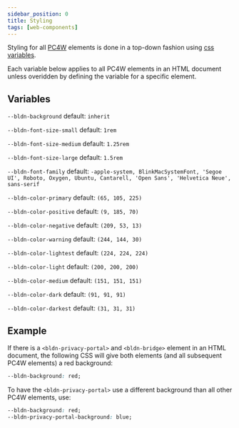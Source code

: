 ```yaml
---
sidebar_position: 0
title: Styling
tags: [web-components]
---
```


Styling for all [PC4W](https://github.com/blindnet-io/privacy-components-web) elements is done in a top-down fashion using [css variables](https://developer.mozilla.org/en-US/docs/Web/CSS/Using_CSS_custom_properties).

Each variable below applies to all PC4W elements in an HTML document unless overidden by defining the variable for a specific element.

## Variables

`--bldn-background` default: `inherit`

`--bldn-font-size-small` default: `1rem`

`--bldn-font-size-medium` default: `1.25rem`

`--bldn-font-size-large` default: `1.5rem`

`--bldn-font-family` default: `-apple-system, BlinkMacSystemFont, 'Segoe UI', Roboto, Oxygen, Ubuntu, Cantarell, 'Open Sans', 'Helvetica Neue', sans-serif`

`--bldn-color-primary` default: `(65, 105, 225)`

`--bldn-color-positive` default: `(9, 185, 70)`

`--bldn-color-negative` default: `(209, 53, 13)`

`--bldn-color-warning` default: `(244, 144, 30)`

`--bldn-color-lightest` default: `(224, 224, 224)`

`--bldn-color-light` default: `(200, 200, 200)`

`--bldn-color-medium` default: `(151, 151, 151)`

`--bldn-color-dark` default: `(91, 91, 91)`

`--bldn-color-darkest` default: `(31, 31, 31)`

## Example

If there is a `<bldn-privacy-portal>` and `<bldn-bridge>` element in an HTML document, the following CSS will give both elements (and all subsequent PC4W elements) a red background:

```css
--bldn-background: red;
```

To have the `<bldn-privacy-portal>` use a different background than all other PC4W elements, use: 

```css
--bldn-background: red;
--bldn-privacy-portal-background: blue;
```
